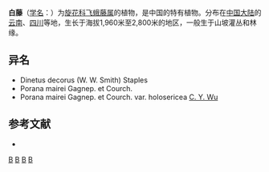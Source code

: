{{Speciesbox 
| genus = Porana
| species = decora
| authority = W. W. Smith
}}
'''白藤'''（[[学名|学名]]：{{lang|la|''Porana decora''}}）为[[旋花科|旋花科]][[飞蛾藤属|飞蛾藤属]]的植物，是中国的特有植物。分布在[[中国大陆|中国大陆]]的[[云南|云南]]、[[四川|四川]]等地，生长于海拔1,960米至2,800米的地区，一般生于山坡灌丛和林缘。

== 异名 ==
* Dinetus decorus (W. W. Smith) Staples
* Porana mairei Gagnep. et Courch.
* Porana mairei Gagnep. et Courch. var. holosericea [[吴征镒|C. Y. Wu]]

== 参考文献 ==
<div class="references-small">
* {{cite web| url =http://www.bioinfo.cn/db05/KmzwSpecies.php?action=view&id=5646| title =白藤| work =《中国高等植物数据库全库》| publisher =中国科学院微生物研究所| author =昆明植物研究所| accessdate =2009-02-24| deadurl =yes| archiveurl =https://web.archive.org/web/20160305004801/http://www.bioinfo.cn/db05/KmzwSpecies.php?action=view&id=5646| archivedate =2016-03-05}}
</div>
{{Taxonbar|from=Q15227052}}

[[Category:飞蛾藤属|B]]
[[Category:中國特有植物|B]]
[[Category:四川植物|B]]
[[Category:云南植物|B]]